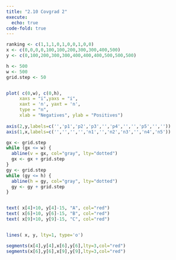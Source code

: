 ```yaml
---
title: "2.10 Covgrad 2"
execute: 
  echo: true
code-fold: true
---
```



```r

ranking <- c(1,1,1,0,1,0,0,1,0,0)
x <- c(0,0,0,0,100,100,200,300,300,400,500)
y <- c(0,100,200,300,300,400,400,400,500,500,500)

h <- 500 
w <- 500 
grid.step <- 50


plot( c(0,w), c(0,h),  
     xaxs = "i",yaxs = "i",
     xaxt = 'n', yaxt = 'n',
     type = "n",
     xlab = "Negatives", ylab = "Positives")
     
axis(2,y,labels=c('','p1','p2','p3','','p4','','','p5','',''))
axis(1,x,labels=c('','','','','n1','','n2','n3','','n4','n5'))

gx <- grid.step
while (gx <= w) {
  abline(v = gx, col="gray", lty="dotted")
  gx <- gx + grid.step
}
gy <- grid.step
while (gy <= h) {
  abline(h = gy, col="gray", lty="dotted")
  gy <- gy + grid.step
}


text( x[4]+10, y[4]-15, "A", col="red")
text( x[6]+10, y[6]-15, "B", col="red")
text( x[9]+10, y[9]-15, "C", col="red")


lines( x, y, lty=1, type='o')

segments(x[4],y[4],x[6],y[6],lty=3,col="red")
segments(x[6],y[6],x[9],y[9],lty=3,col="red")

```